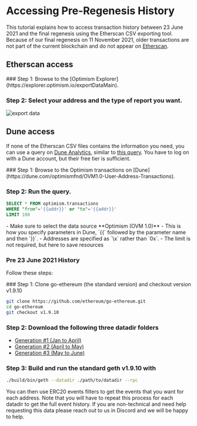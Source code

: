 
# Accessing Pre-Regenesis History

This tutorial explains how to access transaction history between 23 June 2021 and the final regenesis using the Etherscan CSV exporting tool.
Because of our final regenesis on 11 November 2021, older transactions are not part of the current blockchain and do not appear on [Etherscan](https://explorer.optimism.io/).

## Etherscan access

<Steps>
  ### Step 1: Browse to the [Optimism Explorer](https://explorer.optimism.io/exportDataMain).

  ### Step 2: Select your address and the type of report you want.

  ![export data](/img/op-mainnet/tools/export.png)
</Steps>

## Dune access

If none of the Etherscan CSV files contains the information you need, you can use a query on [Dune Analytics](https://dune.com), similar to [this query](https://dune.com/queries/354886?addr=%5Cx25E1c58040f27ECF20BBd4ca83a09290326896B3).
You have to log on with a Dune account, but their free tier is sufficient.

<Steps>
  ### Step 1: Browse to the Optimism transactions on [Dune](https://dune.com/optimismfnd/OVM1.0-User-Address-Transactions).

  ### Step 2: Run the query.

  ```sql
  SELECT * FROM optimism.transactions
  WHERE "from"='{{addr}}' or "to"='{{addr}}'
  LIMIT 100
  ```

  <Callout type="info">
    -   Make sure to select the data source **Optimism (OVM 1.0)**
    -   This is how you specify parameters in Dune, `{{` followed by the parameter name and then `}}`.
    -   Addresses are specified as `\x<hex address>` rather than `0x<hex address>`.
    -   The limit is not required, but here to save resources
  </Callout>
</Steps>

### Pre 23 June 2021 History

Follow these steps:

<Steps>
  ### Step 1: Clone go-ethereum (the standard version) and checkout version v1.9.10

  ```sh
  git clone https://github.com/ethereum/go-ethereum.git
  cd go-ethereum
  git checkout v1.9.10
  ```

  ### Step 2: Download the following three datadir folders

  -   [Generation #1 (Jan to April)](TODO)
  -   [Generation #2 (April to May)](TODO)
  -   [Generation #3 (May to June)](TODO)

  ### Step 3: Build and run the standard geth v1.9.10 with

  ```sh
  ./build/bin/geth --datadir ./path/to/datadir --rpc
  ```

  You can then use ERC20 events filters to get the events that you want for each address. Note that you will have to repeat this process for each datadir to get the full event history.
  If you are non-technical and need help requesting this data please reach out to us in Discord and we will be happy to help.
</Steps>
